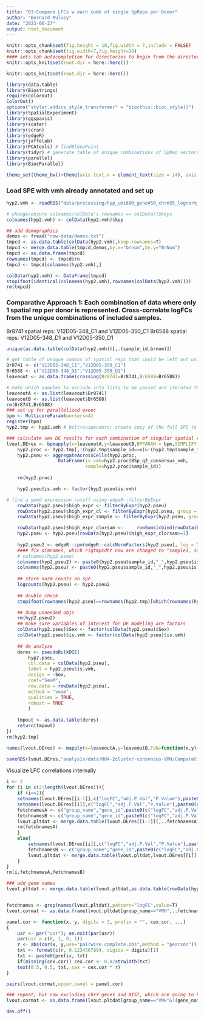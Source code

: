 ```yaml
---
title: "03-Compare LFCs w each comb of single SpReps per Donor"
author: "Bernard Mulvey"
date: "2023-06-27"
output: html_document
---
```


```r
knitr::opts_chunk$set(fig.height = 10,fig.width = 7,include = FALSE)
knitr::opts_chunk$set(fig.width=7,fig.height=10)
#### sets tab autocompletion for directories to begin from the directory containing the .Rproj session, instead of the script's directory if different
knitr::opts_knit$set(root.dir = here::here())

knitr::opts_knit$set(root.dir = here::here())

library(data.table)
library(Biostrings)
require(colorout)
ColorOut()
options("styler.addins_style_transformer" = "biocthis::bioc_style()")
library(SpatialExperiment)
library(ggspavis)
library(scater)
library(scran)
library(edgeR)
library(jaffelab)
library(PCAtools) # findElbowPoint
library(tidyr) # generate table of unique combinations of SpRep vectors
library(parallel)
library(BiocParallel)

theme_set(theme_bw()+theme(axis.text.x = element_text(size = 14), axis.title.x = element_text(size = 16), axis.text.y = element_text(size = 14), axis.title.y = element_text(size =16), plot.title = element_text(size = 20,hjust=0.5), strip.text = element_text(size=18), legend.text = element_text(size=10), legend.title = element_text(size=11,hjust=0.5)))
```


### Load SPE with vmh already annotated and set up
```r
hyp2.vmh <- readRDS("data/processing/hyp_umi600_gene450_chrm35_lognorm_061323_HarmonyBSpc-q2VMH_rowname-key.RDS")

# change/ensure colnames/colData's rownames == colData()$keys
colnames(hyp2.vmh) <- colData(hyp2.vmh)$key

## add demographics
demos <- fread("raw-data/demos.txt")
tmpcd <- as.data.table(colData(hyp2.vmh),keep.rownames=T)
tmpcd <- merge.data.table(tmpcd,demos,by.x="brnum",by.y="BrNum")
tmpcd <- as.data.frame(tmpcd)
rownames(tmpcd) <- tmpcd$rn
tmpcd <- tmpcd[colnames(hyp2.vmh),]

colData(hyp2.vmh) <- DataFrame(tmpcd) 
stopifnot(identical(colnames(hyp2.vmh),rownames(colData(hyp2.vmh))))
rm(tmpcd)
```

### Comparative Approach 1: Each combination of data where only 1 spatial rep per donor is represented. Cross-correlate logFCs from the unique combinations of included samples.

Br8741 spatial reps: V12D05-348_C1 and V12D05-350_C1
Br6588 spatial reps: V12D05-348_D1 and V12D05-350_D1
```r
unique(as.data.table(colData(hyp2.vmh))[,.(sample_id,brnum)])

# get table of unique combos of spatial reps that could be left out using tidyr::crossing(), which won't change the characters to factors (unlike expand.grid), per https://stackoverflow.com/a/50957414 . keep this table later so we add the LFCs etc
Br8741 <- c("V12D05-348_C1","V12D05-350_C1")
Br6588 <- c("V12D05-348_D1","V12D05-350_D1")
leaveout <- as.data.frame(crossing(Br8741=Br8741,Br6588=Br6588))

# make which samples to exclude into lists to be passed and iterated thru in bpmapply
leaveoutA <- as.list(leaveout$Br8741)
leaveoutB <- as.list(leaveout$Br6588)
rm(Br8741,Br6588)
### set up for parallelized exeec
bpm <- MulticoreParam(workers=4)
register(bpm)
hyp2.tmp <- hyp2.vmh # belt+suspenders: create copy of the full SPE to use for subsetting to avoid modification of the full object in case we need later 

### calculate sex DE results for each combination of singular spatial reps without additional adjustments
lvout.DEres <- bpmapply(x=leaveoutA,y=leaveoutB,BPPARAM = bpm,SIMPLIFY = F,FUN=function(x,y){
    hyp2.proc <- hyp2.tmp[,!(hyp2.tmp$sample_id==x)&!(hyp2.tmp$sample_id==y)]
    hyp2.pseu <- aggregateAcrossCells(hyp2.proc,
                   DataFrame(is.vmh=hyp2.proc$BSp_q2_consensus_vmh,
                             sample=hyp2.proc$sample_id))
    
    rm(hyp2.proc)

    hyp2.pseu$is.vmh <- factor(hyp2.pseu$is.vmh)

# find a good expression cutoff using edgeR::filterByExpr
    rowData(hyp2.pseu)$high_expr <- filterByExpr(hyp2.pseu)
    rowData(hyp2.pseu)$high_expr_cl <- filterByExpr(hyp2.pseu, group = hyp2.pseu$is.vmh)
    rowData(hyp2.pseu)$high_expr_sample <- filterByExpr(hyp2.pseu, group = hyp2.pseu$sample)

    rowData(hyp2.pseu)$high_expr_clorsam <-     rowSums(cbind(rowData(hyp2.pseu)$high_expr_sample,rowData(hyp2.pseu)$high_expr_cl))
    hyp2.pseu <- hyp2.pseu[rowData(hyp2.pseu)$high_expr_clorsam>=1]
    
    hyp2.pseu2 <- edgeR::cpm(edgeR::calcNormFactors(hyp2.pseu), log = TRUE, prior.count = 0.1)
    #### fix dimnames, which rigtmpcdht now are changed to "sample1, sample2...":
    # colnames(hyp2.pseu)
    colnames(hyp2.pseu2) <- paste0(hyp2.pseu$sample_id,"_",hyp2.pseu$is.vmh)
    colnames(hyp2.pseu) <- paste0(hyp2.pseu$sample_id,"_",hyp2.pseu$is.vmh)
    
    ## store norm counts on spe
    logcounts(hyp2.pseu) <- hyp2.pseu2
    
    ## double check
    stopifnot(rownames(hyp2.pseu)==rownames(hyp2.tmp)[which(rownames(hyp2.tmp) %in% rownames(hyp2.pseu))])

    ## dump unneeded objs
    rm(hyp2.pseu2)
    ## make sure variables of interest for DE modeling are factors
    colData(hyp2.pseu)$Sex <- factor(colData(hyp2.pseu)$Sex)
    colData(hyp2.pseu)$is.vmh <- factor(colData(hyp2.pseu)$is.vmh)
    
    ## de analyze
    deres <- pseudoBulkDGE(
        hyp2.pseu,
        col.data = colData(hyp2.pseu),
        label = hyp2.pseu$is.vmh,
        design = ~Sex,
        coef="SexM",
        row.data = rowData(hyp2.pseu),
        method = "voom",
        qualities = TRUE,
        robust = TRUE
        )
    
    tmpout <- as.data.table(deres)
    return(tmpout)
})
rm(hyp2.tmp)

names(lvout.DEres) <- mapply(x=leaveoutA,y=leaveoutB,FUN=function(x,y){paste0(x,"_",y)})

saveRDS(lvout.DEres,"analysis/data/H04-2cluster-consensus-VMH/Comparative DE approaches/One SpRep per donor/singleSpReps_VMHsexDE_reslist_named-by-excluded-samples.RDS")
```


Visualize LFC correlations internally
```r
i <- 2
for (i in c(2:length(lvout.DEres))){
    if (i==2){
    setnames(lvout.DEres[[i-1]],c("logFC","adj.P.Val","P.Value"),paste0(c("logFC","adj.P.Val","P.Value"),"_",i-1))
    setnames(lvout.DEres[[i]],c("logFC","adj.P.Val","P.Value"),paste0(c("logFC","adj.P.Val","P.Value"),"_",i))
    fetchnamesA <- c("group_name","gene_id",paste0(c("logFC","adj.P.Val","P.Value"),"_",i-1))
    fetchnamesB <- c("group_name","gene_id",paste0(c("logFC","adj.P.Val","P.Value"),"_",i))
    lvout.pltdat <- merge.data.table(lvout.DEres[[i-1]][,..fetchnamesA],lvout.DEres[[i]][,..fetchnamesB],by=c("group_name","gene_id"))
    rm(fetchnamesA)
    }
    else{
        setnames(lvout.DEres[[i]],c("logFC","adj.P.Val","P.Value"),paste0(c("logFC","adj.P.Val","P.Value"),"_",i))
        fetchnamesB <- c("group_name","gene_id",paste0(c("logFC","adj.P.Val","P.Value"),"_",i))
        lvout.pltdat <- merge.data.table(lvout.pltdat,lvout.DEres[[i]][,..fetchnamesB],by=c("group_name","gene_id"),all.x=T,all.y=T)
    }
}
rm(i,fetchnamesA,fetchnamesB)

### add gene names
lvout.pltdat <- merge.data.table(lvout.pltdat,as.data.table(rowData(hyp2.vmh))[,.(gene_id,gene_name)],by="gene_id")


fetchnames <- grep(names(lvout.pltdat),pattern="logFC",value=T)
lvout.cormat <- as.data.frame(lvout.pltdat[group_name=="VMH",..fetchnames])

panel.cor <- function(x, y, digits = 3, prefix = "", cex.cor, ...)
{
    usr <- par("usr"); on.exit(par(usr))
    par(usr = c(0, 1, 0, 1))
    r <- abs(cor(x, y,use="pairwise.complete.obs",method = "pearson"))
    txt <- format(c(r, 0.123456789), digits = digits)[1]
    txt <- paste0(prefix, txt)
    if(missing(cex.cor)) cex.cor <- 0.8/strwidth(txt)
    text(0.5, 0.5, txt, cex = cex.cor * r)
}

pairs(lvout.cormat,upper.panel = panel.cor)

### repeat, but now excluding chrY genes and XIST, which are going to be bonkersly huge LFCs (all ≥7 in logFC_1)
lvout.cormat <- as.data.frame(lvout.pltdat[group_name=="VMH"&!(gene_name %in% lvout.pltdat[abs(logFC_1)>7,gene_name])&gene_name!="XIST",..fetchnames])

dev.off()
```
